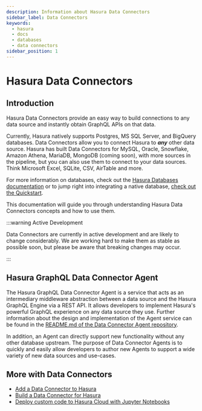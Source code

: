 ```yaml
---
description: Information about Hasura Data Connectors
sidebar_label: Data Connectors
keywords:
  - hasura
  - docs
  - databases
  - data connectors
sidebar_position: 1
---
```



# Hasura Data Connectors

## Introduction

Hasura Data Connectors provide an easy way to build connections to any data source and instantly obtain GraphQL APIs on
that data.

Currently, Hasura natively supports Postgres, MS SQL Server, and BigQuery databases. Data Connectors allow you to
connect Hasura to **_any_** other data source. Hasura has built Data Connectors for MySQL, Oracle, Snowflake, Amazon
Athena, MariaDB, MongoDB (coming soon), with more sources in the pipeline, but you can also use them to connect to
your data sources. Think Microsoft Excel, SQLite, CSV, AirTable and more.

For more information on databases, check out the [Hasura Databases documentation](/docs/databases/overview.mdx) or to
jump right into integrating a native database, [check out the Quickstart](/docs/databases/quickstart.mdx).

This documentation will guide you through understanding Hasura Data Connectors concepts and how to use them.

:::warning Active Development

Data Connectors are currently in active development and are likely to change considerably. We are working hard to make
them as stable as possible soon, but please be aware that breaking changes may occur.

:::

## Hasura GraphQL Data Connector Agent

The Hasura GraphQL Data Connector Agent is a service that acts as an intermediary middleware abstraction between a data
source and the Hasura GraphQL Engine via a REST API. It allows developers to implement Hasura's powerful GraphQL
experience on any data source they use. Further information about the design and implementation of the Agent service
can be found in the
[README.md of the Data Connector Agent repository](https://github.com/hasura/graphql-engine/blob/master/dc-agents/README.md).

<Thumbnail
  src="/img/databases/data-connector/data-connectors-agent-diagram.png"
  alt="Hasura GraphQL Data Connector Agent diagram"
/>

In addition, an Agent can directly support new functionality without any other database upstream. The purpose of Data
Connector Agents is to quickly and easily allow developers to author new Agents to support a wide variety of new data
sources and use-cases.

## More with Data Connectors

- [Add a Data Connector to Hasura](/databases/data-connectors/adding-data-connectors.mdx)
- [Build a Data Connector for Hasura](/databases/data-connectors/data-connector-sdk.mdx)
- [Deploy custom code to Hasura Cloud with Jupyter Notebooks](/ai/integrations/jupyter-notebooks.mdx)